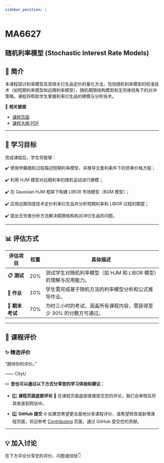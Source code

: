 ```yaml
---
sidebar_position: 1
---
```


# MA6627
## 随机利率模型 (Stochastic Interest Rate Models)

## **📘 简介**
本课程探讨利率模型及其相关衍生品定价的量化方法，包括随机利率模型的校准技术（如短期利率模型和远期利率模型）、随机期限结构模型和无穷维视角下的对冲策略。课程将帮助学生掌握利率衍生品的建模与分析技术。

🔗 **相关链接**
- [课程页面](https://www.cityu.edu.hk/catalogue/pg/202425/course/MA6627.htm)
- [课程大纲 PDF](https://www.cityu.edu.hk/catalogue/pg/202425/course/MA6627.pdf)

---

## **🎯 学习目标**

完成课程后，学生将能够：

✔️ 使用伊藤随机过程描述短期利率模型，并推导无套利条件下的债券价格方程；

✔️ 利用 HJM 模型对远期利率的随机运动进行建模；

✔️ 在 Gaussian HJM 框架下构建 LIBOR 市场模型（BGM 模型）；

✔️ 应用远期测度技术定价利率衍生品并分析短期利率和 LIBOR 过程的期望；

✔️ 提出无穷维分析方法解决期限结构和对冲衍生品的问题。

---

## **📊 评估方式**

| **评估项目**            | **权重** | **具体描述**                                                                                       |
|------------------------|---------|---------------------------------------------------------------------------------------------------|
| **📋 测试**             | 20%      | 测试学生对随机利率模型（如 HJM 和 LIBOR 模型）的理解与应用能力。                                             |
| **📂 作业**             | 10%      | 学生需完成基于随机方法的利率模型分析和公式推导作业。                                                      |
| **📝 期末考试**         | 70%      | 为时三小时的考试，涵盖所有课程内容，需获得至少 30% 的分数方可通过。                                           |

---

## **💬 课程评价**

### ✨ **精选评价**
<div className={commentStyles.commentBox}>
    <p className={commentStyles.commentText}>
        “期待你的评价。”
    </p>
    <p className={commentStyles.commentAuthor}>—— CityU</p>
</div>

✏️ **您也可以通过以下方式分享您的学习体验和建议：**

- 1️⃣ **课程页面底部评论**
💬 在课程页面底部直接提交您的评论，我们会审核后将其收录到网站中。

- 2️⃣ **GitHub 提交**
🌐 如果您希望更全面地分享课程评价，或希望修改或新增课程页面，欢迎参考 [Contributing](https://penjc.github.io/CityU/contributing) 页面，通过 GitHub 提交您的贡献。

---

## **💡 加入讨论**

在下方评论分享您的评价、问题或经验👇
<Utterances />
